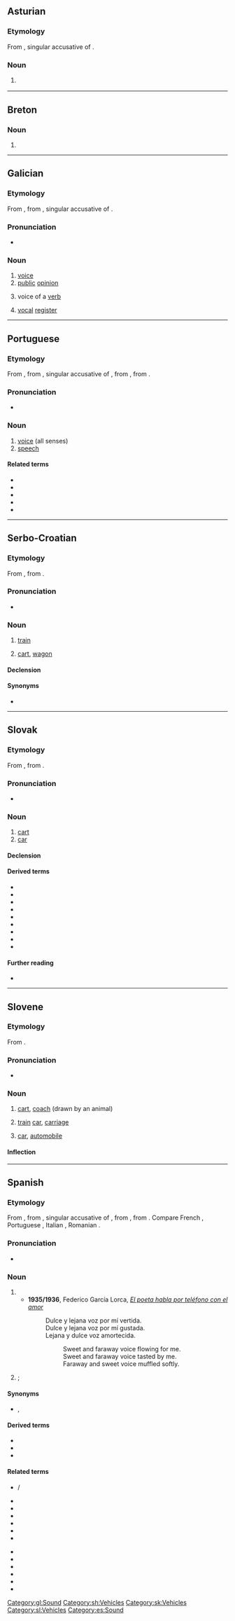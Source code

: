 {{also|voz'|воз|воз-}}
==Asturian==

===Etymology===
From {{inh|ast|la|vōcem}}, singular accusative of {{m|la|vōx}}.

===Noun===
{{ast-noun|f|voces}}

# {{l|en|voice}} {{gloss|sound uttered by the mouth}}

----

==Breton==

===Noun===
{{head|br|mutated noun}}

# {{soft mutation of|boz|lang=br}}

----

==Galician==

===Etymology===
From {{inh|gl|roa-opt|voz}}, from {{inh|gl|la|vōcem}}, singular accusative of {{m|la|vōx}}.

===Pronunciation===
* {{IPA|[bɔθ]|lang=gl}}

===Noun===
{{gl-noun|f|voces}}

# [[voice]]
# [[public]] [[opinion]]
# {{lb|gl|grammar}} voice of a [[verb]]
# {{lb|gl|music}} [[vocal]] [[register]]

[[Category:gl:Sound]]

----

==Portuguese==

===Etymology===
From {{inh|pt|roa-opt|voz}}, from {{inh|pt|la|vōcem}}, singular accusative of {{m|la|vōx}}, from {{inh|pt|itc-pro|*wōks}}, from {{inh|pt|ine-pro|*wṓkʷs}}.

===Pronunciation===
* {{a|PT}} {{IPA|/ˈvɔʃ/|lang=pt}}

===Noun===
{{pt-noun|f|es}}

# [[voice]] (all senses)
# [[speech]]

====Related terms====
* {{l|pt|vocação}}
* {{l|pt|vocal}}
* {{l|pt|vogal}}
* {{l|pt|vozear}}
* {{l|pt|vozeiro}}

----

==Serbo-Croatian==

===Etymology===
From {{inh|sh|sla-pro|*vozъ}}, from {{der|sh|ine-pro|*weǵʰ-}}.

===Pronunciation===
* {{IPA|/ʋôːz/|lang=sh}}

===Noun===
{{sh-noun|g=m|head=vȏz}}

# {{lb|sh|Bosnian|Serbian}} [[train]]
# [[cart]], [[wagon]]

====Declension====
{{sh-decl-noun
|vȏz|vòzovi
|voza|vozova
|vozu|vozovima
|voz|vozove
|vozu|vozovi
|vozu|vozovima
|vozom|vozovima
}}

====Synonyms====
* {{l|sh|vlȃk}}

[[Category:sh:Vehicles]]

----

==Slovak==

===Etymology===
From {{inh|sk|sla-pro|*vozъ}}, from {{etyl|ine-pro|sk}} {{m|ine-pro|*weǵʰ-}}.

===Pronunciation===
* {{IPA|/ˈvɔs/|lang=sk}}

===Noun===
{{sk-noun|g=m|gen=[[voza]], [[vozu]]|pl=vozy|genpl=vozov|decl=dub}}

# [[cart]]
# [[car]]

====Declension====
{{sk-decl-noun|voz|[[voza]], [[vozu]]|vozu|voz|voze|vozom|vozy|vozov|vozom|vozy|vozoch|vozmi}}

====Derived terms====
* {{l|sk|vozík|g=m}}
* {{l|sk|voziť|voziť (sa)}}
* {{l|sk|Veľký Voz|g=m}}
* {{l|sk|vozový}}
* {{l|sk|vozíček|g=m}}
* {{l|sk|vozeň|g=m}}
* {{l|sk|vozidlo|g=n}}
* {{l|sk|vozisko|g=n}}
* {{l|sk|vozovňa|g=f}}

====Further reading====
* {{R:SDK}}

[[Category:sk:Vehicles]]

----

==Slovene==

===Etymology===
From {{inh|sl|sla-pro|*vozъ}}.

===Pronunciation===
* {{sl-IPA|vọ̑z}}

===Noun===
{{sl-noun|vọ̑z|m-in}}

# [[cart]], [[coach]] (drawn by an animal)
# {{lb|sl|literary}} [[train]] [[car]], [[carriage]]
# {{lb|sl|informal}} [[car]], [[automobile]]

====Inflection====
{{rfinfl|sl|noun}}

[[Category:sl:Vehicles]]

----

==Spanish==

===Etymology===
From {{inh|es|osp|voz}}, from {{inh|es|la|vōcem}}, singular accusative of {{m|la|vōx}}, from {{inh|es|itc-pro|*wōks}}, from {{inh|es|ine-pro|*wṓkʷs}}. Compare French {{m|fr|voix}}, Portuguese {{m|pt|voz}}, Italian {{m|it|voce}}, Romanian {{m|ro|voce}}.

===Pronunciation===
* {{es-IPA}}

===Noun===
{{es-noun|f|voces}}

# {{l|en|voice}}
#* '''1935/1936''', Federico García Lorca, ''[[s:es:El poeta habla por teléfono con el amor|El poeta habla por teléfono con el amor]]''
#*: Dulce y lejana voz por mí vertida.
#*: Dulce y lejana voz por mí gustada.
#*: Lejana y dulce voz amortecida.
#*:: Sweet and faraway voice flowing for me.
#*:: Sweet and faraway voice tasted by me.
#*:: Faraway and sweet voice muffled softly.
# {{l|en|term}}; {{l|en|word}}

====Synonyms====
* {{sense|term}} {{l|es|término}}, {{l|es|vocablo}}

====Derived terms====
* {{l|es|talento voz}}
* {{l|es|vocear}}
* {{l|es|vocero}}

====Related terms====
{{top2}}
* {{l|es|abogar}} / {{l|es|advocar}}
* {{l|es|convocar}}
* {{l|es|evocar}}
* {{l|es|invocar}}
* {{l|es|provocar}}
* {{l|es|revocar}}
* {{l|es|unívoco}}
{{mid2}}
* {{l|es|vocablo}}
* {{l|es|vocación}}
* {{l|es|vocal}}
* {{l|es|vocativo}}
* {{l|es|vociferar}}
* {{l|es|vocinglero}}
{{bottom}}

[[Category:es:Sound]]
